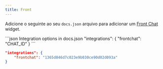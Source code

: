 ```yaml
---
title: Front
---
```


Adicione o seguinte ao seu `docs.json` arquivo para adicionar um [Front Chat](https://front.com) widget.

<CodeGroup>
  ```json Integration options in docs.json
  "integrations": {
      "frontchat": "CHAT_ID"
  }
  ```

  ```json Example
  "integrations": {
      "frontchat": "1365d046d7c023e9b030ce90d02d093a"
  }
  ```
</CodeGroup>
